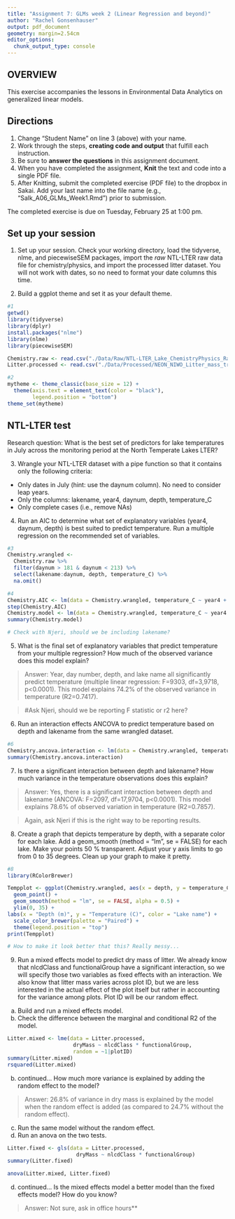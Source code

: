 ```yaml
---
title: "Assignment 7: GLMs week 2 (Linear Regression and beyond)"
author: "Rachel Gonsenhauser"
output: pdf_document
geometry: margin=2.54cm
editor_options: 
  chunk_output_type: console
---
```


## OVERVIEW

This exercise accompanies the lessons in Environmental Data Analytics on generalized linear models. 

## Directions
1. Change "Student Name" on line 3 (above) with your name.
3. Work through the steps, **creating code and output** that fulfill each instruction.
4. Be sure to **answer the questions** in this assignment document.
6. When you have completed the assignment, **Knit** the text and code into a single PDF file.
8. After Knitting, submit the completed exercise (PDF file) to the dropbox in Sakai. Add your last name into the file name (e.g., "Salk_A06_GLMs_Week1.Rmd") prior to submission.

The completed exercise is due on Tuesday, February 25 at 1:00 pm.

## Set up your session 
1. Set up your session. Check your working directory, load the tidyverse, nlme, and piecewiseSEM packages, import the *raw* NTL-LTER raw data file for chemistry/physics, and import the processed litter dataset. You will not work with dates, so no need to format your date columns this time.

2. Build a ggplot theme and set it as your default theme.

```r
#1
getwd()
library(tidyverse)
library(dplyr)
install.packages("nlme")
library(nlme)
library(piecewiseSEM)

Chemistry.raw <- read.csv("./Data/Raw/NTL-LTER_Lake_ChemistryPhysics_Raw.csv")
Litter.processed <- read.csv("./Data/Processed/NEON_NIWO_Litter_mass_trap_Processed.csv")

#2
mytheme <- theme_classic(base_size = 12) +
  theme(axis.text = element_text(color = "black"), 
        legend.position = "bottom")
theme_set(mytheme)
```


## NTL-LTER test
Research question: What is the best set of predictors for lake temperatures in July across the monitoring period at the North Temperate Lakes LTER? 

3. Wrangle your NTL-LTER dataset with a pipe function so that it contains only the following criteria: 

* Only dates in July (hint: use the daynum column). No need to consider leap years.
* Only the columns: lakename, year4, daynum, depth, temperature_C
* Only complete cases (i.e., remove NAs)

4. Run an AIC to determine what set of explanatory variables (year4, daynum, depth) is best suited to predict temperature. Run a multiple regression on the recommended set of variables. 

```r
#3
Chemistry.wrangled <- 
  Chemistry.raw %>%
  filter(daynum > 181 & daynum < 213) %>%
  select(lakename:daynum, depth, temperature_C) %>%
  na.omit()

#4
Chemistry.AIC <- lm(data = Chemistry.wrangled, temperature_C ~ year4 + daynum + depth)
step(Chemistry.AIC)
Chemistry.model <- lm(data = Chemistry.wrangled, temperature_C ~ year4 + daynum + depth)
summary(Chemistry.model)

# Check with Njeri, should we be including lakename?
```

5. What is the final set of explanatory variables that predict temperature from your multiple regression? How much of the observed variance does this model explain?

> Answer: Year, day number, depth, and lake name all significantly predict temperature (multiple linear regression: F=9303, df=3,9718, p<0.0001). This model explains 74.2% of the observed variance in temperature (R2=0.7417).

>#Ask Njeri, should we be reporting F statistic or r2 here?

6. Run an interaction effects ANCOVA to predict temperature based on depth and lakename from the same wrangled dataset.

```r
#6
Chemistry.ancova.interaction <- lm(data = Chemistry.wrangled, temperature_C ~ lakename * depth)
summary(Chemistry.ancova.interaction)
```

7. Is there a significant interaction between depth and lakename? How much variance in the temperature observations does this explain?

> Answer: Yes, there is a significant interaction between depth and lakename (ANCOVA: F=2097, df=17,9704, p<0.0001). This model explains 78.6% of observed variation in temperature (R2=0.7857).

>Again, ask Njeri if this is the right way to be reporting results.

8. Create a graph that depicts temperature by depth, with a separate color for each lake. Add a geom_smooth (method = "lm", se = FALSE) for each lake. Make your points 50 % transparent. Adjust your y axis limits to go from 0 to 35 degrees. Clean up your graph to make it pretty. 

```r
#8
library(RColorBrewer)

Tempplot <- ggplot(Chemistry.wrangled, aes(x = depth, y = temperature_C, color = lakename)) +
  geom_point() +
  geom_smooth(method = "lm", se = FALSE, alpha = 0.5) +
  ylim(0, 35) +
labs(x = "Depth (m)", y = "Temperature (C)", color = "Lake name") +
  scale_color_brewer(palette = "Paired") +
  theme(legend.position = "top")
print(Tempplot)

# How to make it look better that this? Really messy...
```

9. Run a mixed effects model to predict dry mass of litter. We already know that nlcdClass and functionalGroup have a significant interaction, so we will specify those two variables as fixed effects with an interaction. We also know that litter mass varies across plot ID, but we are less interested in the actual effect of the plot itself but rather in accounting for the variance among plots. Plot ID will be our random effect.

a. Build and run a mixed effects model.
b. Check the difference between the marginal and conditional R2 of the model. 

```r
Litter.mixed <- lme(data = Litter.processed,
                     dryMass ~ nlcdClass * functionalGroup, 
                     random = ~1|plotID)
summary(Litter.mixed)
rsquared(Litter.mixed)
```

b. continued... How much more variance is explained by adding the random effect to the model? 

> Answer: 26.8% of variance in dry mass is explained by the model when the random effect is added (as compared to 24.7% without the random effect).

c. Run the same model without the random effect.
d. Run an anova on the two tests. 
```r
Litter.fixed <- gls(data = Litter.processed,
                      dryMass ~ nlcdClass * functionalGroup)
summary(Litter.fixed)

anova(Litter.mixed, Litter.fixed)
```

d. continued... Is the mixed effects model a better model than the fixed effects model? How do you know?

> Answer: Not sure, ask in office hours**
